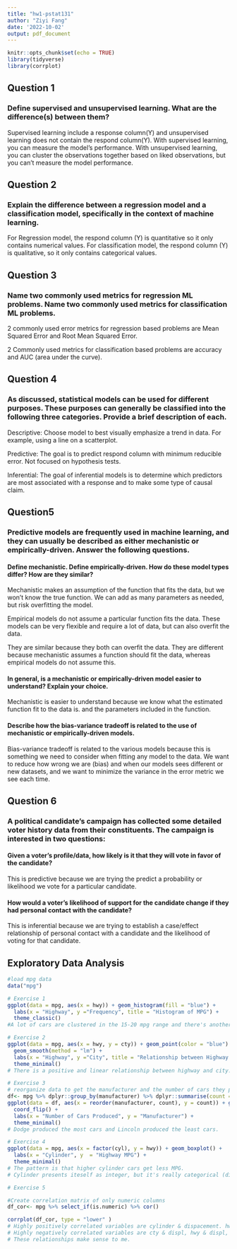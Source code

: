 ```yaml
---
title: "hw1-pstat131"
author: "Ziyi Fang"
date: '2022-10-02'
output: pdf_document
---
```


```r
knitr::opts_chunk$set(echo = TRUE)
library(tidyverse)
library(corrplot)
```

## Question 1
### Define supervised and unsupervised learning. What are the difference(s) between them?

Supervised learning include a response column(Y) and unsupervised learning does not contain the respond column(Y).
With supervised learning, you can measure the model's performance. With unsupervised learning, you can cluster the observations together based on liked observations, but you can't measure the model performance. 

## Question 2
### Explain the difference between a regression model and a classification model, specifically in the context of machine learning.

For Regression model, the respond column (Y) is quantitative so it only contains numerical values.
For classification model, the respond column (Y) is qualitative, so it only contains categorical values.

## Question 3
### Name two commonly used metrics for regression ML problems. Name two commonly used metrics for classification ML problems.

2 commonly used error metrics for regression based problems are Mean Squared Error and Root Mean Squared Error. 

2 Commonly used metrics for classification based problems are accuracy and AUC (area under the curve).

## Question 4
### As discussed, statistical models can be used for different purposes. These purposes can generally be classified into the following three categories. Provide a brief description of each.

Descriptive: Choose model to best visually emphasize a trend in data. For example, using a line on a scatterplot.

Predictive: The goal is to predict respond column with minimum reducible error. Not focused on hypothesis tests. 

Inferential: The goal of inferential models is to determine which predictors are most associated with a response and to make some type of causal claim.

## Question5
### Predictive models are frequently used in machine learning, and they can usually be described as either mechanistic or empirically-driven. Answer the following questions.

#### Define mechanistic. Define empirically-driven. How do these model types differ? How are they similar?

Mechanistic makes an assumption of the function that fits the data, but we won't know the true function. We can add as many parameters as needed, but risk overfitting the model. 

Empirical models do not assume a particular function fits the data. These models can be very flexible and require a lot of data, but can also overfit the data. 

They are similar because they both can overfit the data. 
They are different because mechanistic assumes a function should fit the data, whereas empirical models do not assume this. 

#### In general, is a mechanistic or empirically-driven model easier to understand? Explain your choice.

Mechanistic is easier to understand because we know what the estimated function fit to the data is. 
and the parameters included in the function. 

#### Describe how the bias-variance tradeoff is related to the use of mechanistic or empirically-driven models.

Bias-variance tradeoff is related to the various models because this is something we need to consider when fitting any model to the data. 
We want to reduce how wrong we are (bias) and when our models sees different or new datasets, and we want to minimize the variance in the error metric we see each time. 

## Question 6
### A political candidate’s campaign has collected some detailed voter history data from their constituents. The campaign is interested in two questions:

#### Given a voter’s profile/data, how likely is it that they will vote in favor of the candidate?
This is predictive because we are trying the predict a probability or likelihood we vote for a particular candidate.  

#### How would a voter’s likelihood of support for the candidate change if they had personal contact with the candidate?
This is inferential because we are trying to establish a case/effect relationship of personal contact with a candidate and the likelihood of voting for that candidate. 

## Exploratory Data Analysis

```r

#load mpg data
data("mpg")

# Exercise 1
ggplot(data = mpg, aes(x = hwy)) + geom_histogram(fill = "blue") +
  labs(x = "Highway", y ="Frequency", title = "Histogram of MPG") +
  theme_classic()
#A lot of cars are clustered in the 15-20 mpg range and there's another cluster in the 25-25 range.

# Exercise 2
ggplot(data = mpg, aes(x = hwy, y = cty)) + geom_point(color = "blue") + 
  geom_smooth(method = "lm") +
  labs(x = "Highway", y ="City", title = "Relationship between Highway and City") +
  theme_minimal()
# There is a positive and linear relationship between highway and city. Which means more cars in a city, more highways are in the city.

# Exercise 3
# reorganize data to get the manufacturer and the number of cars they produced.
df<- mpg %>% dplyr::group_by(manufacturer) %>% dplyr::summarise(count = n())
ggplot(data = df, aes(x = reorder(manufacturer, count), y = count)) + geom_bar(stat = "identity", fill = "purple") + 
  coord_flip() + 
  labs(x = "Number of Cars Produced", y = "Manufacturer") + 
  theme_minimal()
# Dodge produced the most cars and Lincoln produced the least cars.

# Exercise 4
ggplot(data = mpg, aes(x = factor(cyl), y = hwy)) + geom_boxplot() + 
  labs(x = "Cylinder", y  = "Highway MPG") + 
  theme_minimal()
# The pattern is that higher cylinder cars get less MPG.
# Cylinder presents iteself as integer, but it's really categorical (discrete) -- so we need to change it to a factor in R.

# Exercise 5

#Create correlation matrix of only numeric columns
df_cor<- mpg %>% select_if(is.numeric) %>% cor()

corrplot(df_cor, type = "lower" )
# Highly positively correlated variables are cylinder & dispacement. hwy & cty.
# Highly negatively correlated variables are cty & displ, hwy & displ, cty & cyl, hwy & cyl.
# These relationships make sense to me. 
```

